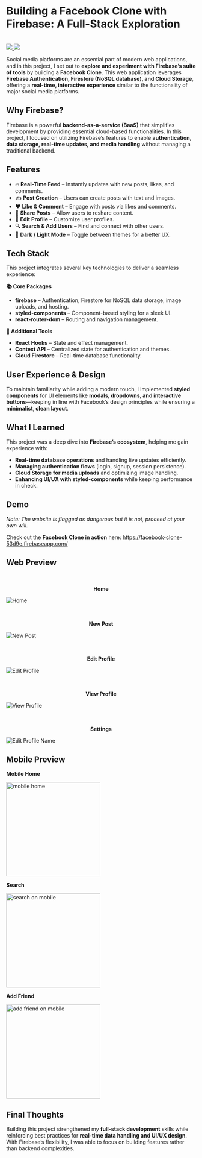 # **Building a Facebook Clone with Firebase: A Full-Stack Exploration**

<br />

<div style={{ display: "flex", gap: "10px" }}>
  <a href="https://facebook-clone-53d9e.firebaseapp.com/" target="_blank">
    <img src="https://img.shields.io/badge/Live%20Demo-f6339a" />
  </a>
  <a href="https://github.com/izanhuang/facebook-clone" target="_blank">
    <img src="https://img.shields.io/badge/GitHub-f6339a?logo=github" />
  </a>
</div>

Social media platforms are an essential part of modern web applications, and in this project, I set out to **explore and experiment with Firebase’s suite of tools** by building a **Facebook Clone**. This web application leverages **Firebase Authentication, Firestore (NoSQL database), and Cloud Storage**, offering a **real-time, interactive experience** similar to the functionality of major social media platforms.

## **Why Firebase?**

Firebase is a powerful **backend-as-a-service (BaaS)** that simplifies development by providing essential cloud-based functionalities. In this project, I focused on utilizing Firebase’s features to enable **authentication, data storage, real-time updates, and media handling** without managing a traditional backend.

## **Features**

- 🔥 **Real-Time Feed** – Instantly updates with new posts, likes, and comments.
- ✍️ **Post Creation** – Users can create posts with text and images.
- ❤️ **Like & Comment** – Engage with posts via likes and comments.
- 🔗 **Share Posts** – Allow users to reshare content.
- 📝 **Edit Profile** – Customize user profiles.
- 🔍 **Search & Add Users** – Find and connect with other users.
- 🌙 **Dark / Light Mode** – Toggle between themes for a better UX.

## **Tech Stack**

This project integrates several key technologies to deliver a seamless experience:

**📚 Core Packages**

- **firebase** – Authentication, Firestore for NoSQL data storage, image uploads, and hosting.
- **styled-components** – Component-based styling for a sleek UI.
- **react-router-dom** – Routing and navigation management.

**🔧 Additional Tools**

- **React Hooks** – State and effect management.
- **Context API** – Centralized state for authentication and themes.
- **Cloud Firestore** – Real-time database functionality.

## **User Experience & Design**

To maintain familiarity while adding a modern touch, I implemented **styled components** for UI elements like **modals, dropdowns, and interactive buttons**—keeping in line with Facebook’s design principles while ensuring a **minimalist, clean layout**.

## **What I Learned**

This project was a deep dive into **Firebase’s ecosystem**, helping me gain experience with:

- **Real-time database operations** and handling live updates efficiently.
- **Managing authentication flows** (login, signup, session persistence).
- **Cloud Storage for media uploads** and optimizing image handling.
- **Enhancing UI/UX with styled-components** while keeping performance in check.

## **Demo**

_Note: The website is flagged as dangerous but it is not, proceed at your own will._

Check out the **Facebook Clone in action** here: https://facebook-clone-53d9e.firebaseapp.com/

## **Web Preview**

<br />

<p align="center">
  <b>Home</b>
</p>

![Home](https://raw.githubusercontent.com/izanhuang/facebook-clone/refs/heads/master/screenshots/home.png)

<br />

<p align="center">
  <b>New Post</b>
</p>

![New Post](https://raw.githubusercontent.com/izanhuang/facebook-clone/refs/heads/master/screenshots/new_post.png)

<br />

<p align="center">
  <b>Edit Profile</b>
</p>

![Edit Profile](https://raw.githubusercontent.com/izanhuang/facebook-clone/refs/heads/master/screenshots/edit_profile.png)

<br />

<p align="center">
  <b>View Profile</b>
</p>

![View Profile](https://raw.githubusercontent.com/izanhuang/facebook-clone/refs/heads/master/screenshots/view_profile.png)

<br />

<p align="center">
  <b>Settings</b>
</p>

![Edit Profile Name](https://raw.githubusercontent.com/izanhuang/facebook-clone/refs/heads/master/screenshots/edit_profile_name.png)

## **Mobile Preview**

**Mobile Home**

<img
  src="https://raw.githubusercontent.com/izanhuang/facebook-clone/refs/heads/master/screenshots/mobile_home.png"
  alt="mobile home"
  width="250"
/>

**Search**

<img
  src="https://raw.githubusercontent.com/izanhuang/facebook-clone/refs/heads/master/screenshots/mobile_search.png"
  alt="search on mobile"
  width="250"
/>

**Add Friend**

<img
  src="https://raw.githubusercontent.com/izanhuang/facebook-clone/refs/heads/master/screenshots/mobile_add_friend.png"
  alt="add friend on mobile"
  width="250"
/>

## **Final Thoughts**

Building this project strengthened my **full-stack development** skills while reinforcing best practices for **real-time data handling and UI/UX design**. With Firebase’s flexibility, I was able to focus on building features rather than backend complexities.
